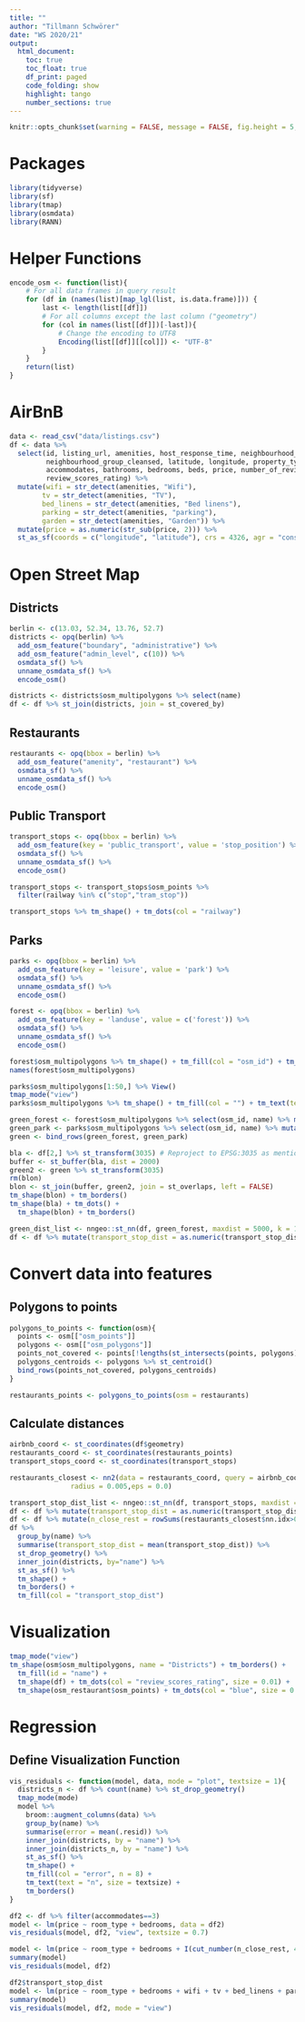 ```yaml
---
title: ""
author: "Tillmann Schwörer"
date: "WS 2020/21"
output: 
  html_document:
    toc: true
    toc_float: true
    df_print: paged
    code_folding: show  
    highlight: tango
    number_sections: true
---
```


```r
knitr::opts_chunk$set(warning = FALSE, message = FALSE, fig.height = 5, fig.width = 12)
```

# Packages
```r
library(tidyverse)
library(sf)
library(tmap)
library(osmdata)
library(RANN)
```

# Helper Functions
```r
encode_osm <- function(list){
    # For all data frames in query result
    for (df in (names(list)[map_lgl(list, is.data.frame)])) {
        last <- length(list[[df]])
        # For all columns except the last column ("geometry")
        for (col in names(list[[df]])[-last]){
            # Change the encoding to UTF8
            Encoding(list[[df]][[col]]) <- "UTF-8"
        }
    }
    return(list)
}
```


# AirBnB
```r
data <- read_csv("data/listings.csv") 
df <- data %>% 
  select(id, listing_url, amenities, host_response_time, neighbourhood_cleansed,
         neighbourhood_group_cleansed, latitude, longitude, property_type, room_type, 
         accommodates, bathrooms, bedrooms, beds, price, number_of_reviews, 
         review_scores_rating) %>% 
  mutate(wifi = str_detect(amenities, "Wifi"),
        tv = str_detect(amenities, "TV"),
        bed_linens = str_detect(amenities, "Bed linens"),
        parking = str_detect(amenities, "parking"),
        garden = str_detect(amenities, "Garden")) %>%
  mutate(price = as.numeric(str_sub(price, 2))) %>%
  st_as_sf(coords = c("longitude", "latitude"), crs = 4326, agr = "constant")
```


# Open Street Map 
## Districts
```r
berlin <- c(13.03, 52.34, 13.76, 52.7)
districts <- opq(berlin) %>%
  add_osm_feature("boundary", "administrative") %>%
  add_osm_feature("admin_level", c(10)) %>%
  osmdata_sf() %>% 
  unname_osmdata_sf() %>%
  encode_osm() 

districts <- districts$osm_multipolygons %>% select(name)
df <- df %>% st_join(districts, join = st_covered_by)

```

## Restaurants

```r
restaurants <- opq(bbox = berlin) %>%
  add_osm_feature("amenity", "restaurant") %>%
  osmdata_sf() %>% 
  unname_osmdata_sf() %>%
  encode_osm()
```

## Public Transport

```r
transport_stops <- opq(bbox = berlin) %>%
  add_osm_feature(key = 'public_transport', value = 'stop_position') %>%
  osmdata_sf() %>% 
  unname_osmdata_sf() %>%
  encode_osm()  

transport_stops <- transport_stops$osm_points %>% 
  filter(railway %in% c("stop","tram_stop")) 

transport_stops %>% tm_shape() + tm_dots(col = "railway")
```

## Parks
```r
parks <- opq(bbox = berlin) %>%
  add_osm_feature(key = 'leisure', value = 'park') %>%
  osmdata_sf() %>% 
  unname_osmdata_sf() %>%
  encode_osm() 

forest <- opq(bbox = berlin) %>%
  add_osm_feature(key = 'landuse', value = c('forest')) %>%
  osmdata_sf() %>% 
  unname_osmdata_sf() %>%
  encode_osm() 

forest$osm_multipolygons %>% tm_shape() + tm_fill(col = "osm_id") + tm_text(text = "name")
names(forest$osm_multipolygons)

parks$osm_multipolygons[1:50,] %>% View()
tmap_mode("view")
parks$osm_multipolygons %>% tm_shape() + tm_fill(col = "") + tm_text(text = "name")

green_forest <- forest$osm_multipolygons %>% select(osm_id, name) %>% mutate(type = "forest")
green_park <- parks$osm_multipolygons %>% select(osm_id, name) %>% mutate(type = "park")
green <- bind_rows(green_forest, green_park)
```
```r
bla <- df[2,] %>% st_transform(3035) # Reproject to EPSG:3035 as mentioned above
buffer <- st_buffer(bla, dist = 2000)
green2 <- green %>% st_transform(3035)
rm(blon)
blon <- st_join(buffer, green2, join = st_overlaps, left = FALSE)
tm_shape(blon) + tm_borders()
tm_shape(bla) + tm_dots() + 
  tm_shape(blon) + tm_borders()

green_dist_list <- nngeo::st_nn(df, green_forest, maxdist = 5000, k = 1, returnDist = TRUE)
df <- df %>% mutate(transport_stop_dist = as.numeric(transport_stop_dist_list$dist)
```


# Convert data into features 
## Polygons to points
```r
polygons_to_points <- function(osm){
  points <- osm[["osm_points"]]           
  polygons <- osm[["osm_polygons"]]
  points_not_covered <- points[!lengths(st_intersects(points, polygons)), ]
  polygons_centroids <- polygons %>% st_centroid()
  bind_rows(points_not_covered, polygons_centroids)
}

restaurants_points <- polygons_to_points(osm = restaurants)
```



## Calculate distances
```r

airbnb_coord <- st_coordinates(df$geometry)
restaurants_coord <- st_coordinates(restaurants_points)
transport_stops_coord <- st_coordinates(transport_stops)

restaurants_closest <- nn2(data = restaurants_coord, query = airbnb_coord, k = 500, searchtype = "radius", 
               radius = 0.005,eps = 0.0)

transport_stop_dist_list <- nngeo::st_nn(df, transport_stops, maxdist = 20000, k = 1, returnDist = TRUE)
df <- df %>% mutate(transport_stop_dist = as.numeric(transport_stop_dist_list$dist))
df <- df %>% mutate(n_close_rest = rowSums(restaurants_closest$nn.idx>0))
df %>% 
  group_by(name) %>%
  summarise(transport_stop_dist = mean(transport_stop_dist)) %>%
  st_drop_geometry() %>%
  inner_join(districts, by="name") %>%
  st_as_sf() %>%
  tm_shape() + 
  tm_borders() +
  tm_fill(col = "transport_stop_dist")

```




# Visualization 

```r
tmap_mode("view")
tm_shape(osm$osm_multipolygons, name = "Districts") + tm_borders() +
  tm_fill(id = "name") +
  tm_shape(df) + tm_dots(col = "review_scores_rating", size = 0.01) +
  tm_shape(osm_restaurant$osm_points) + tm_dots(col = "blue", size = 0.01)


```


# Regression 
## Define Visualization Function
```r
vis_residuals <- function(model, data, mode = "plot", textsize = 1){
  districts_n <- df %>% count(name) %>% st_drop_geometry()
  tmap_mode(mode)
  model %>% 
    broom::augment_columns(data) %>%
    group_by(name) %>%
    summarise(error = mean(.resid)) %>% 
    inner_join(districts, by = "name") %>%
    inner_join(districts_n, by = "name") %>%
    st_as_sf() %>% 
    tm_shape() + 
    tm_fill(col = "error", n = 8) + 
    tm_text(text = "n", size = textsize) +
    tm_borders()  
}
```


```r
df2 <- df %>% filter(accommodates==3)
model <- lm(price ~ room_type + bedrooms, data = df2)
vis_residuals(model, df2, "view", textsize = 0.7)
```

```r
model <- lm(price ~ room_type + bedrooms + I(cut_number(n_close_rest, 4)), data = df2)
summary(model)
vis_residuals(model, df2)
```
```r
df2$transport_stop_dist
model <- lm(price ~ room_type + bedrooms + wifi + tv + bed_linens + parking + garden + n_close_rest + I(n_close_rest^2) + I(transport_stop_dist>1000), data = df2)
summary(model)
vis_residuals(model, df2, mode = "view")
```


